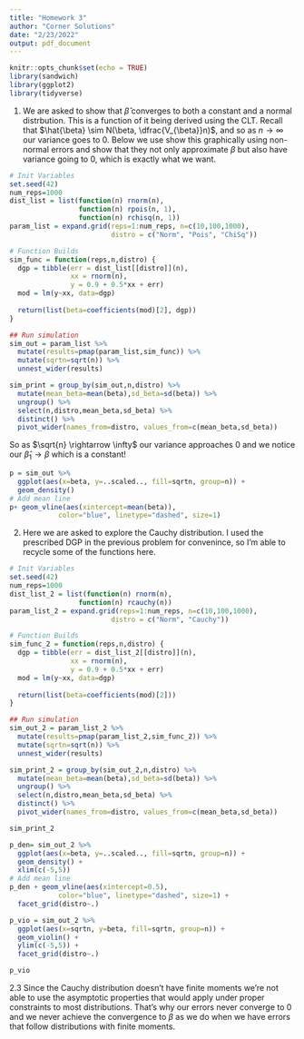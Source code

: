 ```yaml
---
title: "Homework 3"
author: "Corner Solutions"
date: "2/23/2022"
output: pdf_document
---
```


```r
knitr::opts_chunk$set(echo = TRUE)
library(sandwich)
library(ggplot2)
library(tidyverse)
```
1. We are asked to show that $\hat{\beta}$ converges to both a constant and a normal distrbution. This is a function of it being derived using the CLT. Recall that $\hat{\beta} \sim N(\beta, \dfrac{V_{\beta}}n)$, and so as $n \rightarrow \infty$ our variance goes to 0. Below we use show this graphically using non-normal errors and show that they not only approximate $\beta$ but also have variance going to 0, which is exactly what we want.
```r

# Init Variables
set.seed(42)
num_reps=1000
dist_list = list(function(n) rnorm(n),
                 function(n) rpois(n, 1),
                 function(n) rchisq(n, 1))
param_list = expand.grid(reps=1:num_reps, n=c(10,100,1000),
                         distro = c("Norm", "Pois", "ChiSq")) 

# Function Builds
sim_func = function(reps,n,distro) {
  dgp = tibble(err = dist_list[[distro]](n),
               xx = rnorm(n),
               y = 0.9 + 0.5*xx + err)
  mod = lm(y~xx, data=dgp)
  
  return(list(beta=coefficients(mod)[2], dgp))
}

## Run simulation
sim_out = param_list %>%
  mutate(results=pmap(param_list,sim_func)) %>%
  mutate(sqrtn=sqrt(n)) %>%
  unnest_wider(results) 

sim_print = group_by(sim_out,n,distro) %>%
  mutate(mean_beta=mean(beta),sd_beta=sd(beta)) %>%
  ungroup() %>%
  select(n,distro,mean_beta,sd_beta) %>%
  distinct() %>%
  pivot_wider(names_from=distro, values_from=c(mean_beta,sd_beta))

```

So as $\sqrt{n} \rightarrow \infty$ our variance approaches 0 and we notice our $\hat{\beta}_1 \rightarrow \beta$ which is a constant!

```r

p = sim_out %>%
  ggplot(aes(x=beta, y=..scaled.., fill=sqrtn, group=n)) + 
  geom_density()
# Add mean line
p+ geom_vline(aes(xintercept=mean(beta)),
            color="blue", linetype="dashed", size=1)

```

\newpage

2. Here we are asked to explore the Cauchy distribution. I used the prescribed DGP in the previous problem for convenince, so I'm able to recycle some of the functions here.

```r

# Init Variables
set.seed(42)
num_reps=1000
dist_list_2 = list(function(n) rnorm(n),
                 function(n) rcauchy(n))
param_list_2 = expand.grid(reps=1:num_reps, n=c(10,100,1000),
                         distro = c("Norm", "Cauchy")) 

# Function Builds
sim_func_2 = function(reps,n,distro) {
  dgp = tibble(err = dist_list_2[[distro]](n),
               xx = rnorm(n),
               y = 0.9 + 0.5*xx + err)
  mod = lm(y~xx, data=dgp)
  
  return(list(beta=coefficients(mod)[2]))
}

## Run simulation
sim_out_2 = param_list_2 %>%
  mutate(results=pmap(param_list_2,sim_func_2)) %>%
  mutate(sqrtn=sqrt(n)) %>%
  unnest_wider(results) 

sim_print_2 = group_by(sim_out_2,n,distro) %>%
  mutate(mean_beta=mean(beta),sd_beta=sd(beta)) %>%
  ungroup() %>%
  select(n,distro,mean_beta,sd_beta) %>%
  distinct() %>%
  pivot_wider(names_from=distro, values_from=c(mean_beta,sd_beta))

```

```r
sim_print_2
```

```r

p_den= sim_out_2 %>%
  ggplot(aes(x=beta, y=..scaled.., fill=sqrtn, group=n)) + 
  geom_density() + 
  xlim(c(-5,5))
# Add mean line
p_den + geom_vline(aes(xintercept=0.5),
            color="blue", linetype="dashed", size=1) + 
  facet_grid(distro~.)

p_vio = sim_out_2 %>%
  ggplot(aes(x=sqrtn, y=beta, fill=sqrtn, group=n)) + 
  geom_violin() + 
  ylim(c(-5,5)) + 
  facet_grid(distro~.)

p_vio

```

2.3 Since the Cauchy distribution doesn't have finite moments we're not able to use the asymptotic properties that would apply under proper constraints to most distributions. That's why our errors never converge to 0 and we never achieve the convergence to $\beta$ as we do when we have errors that follow distributions with finite moments.


